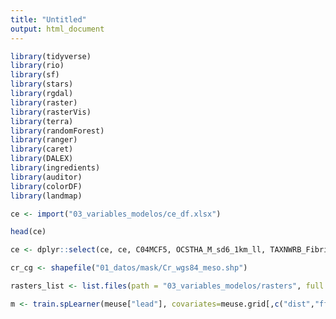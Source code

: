 ```yaml
---
title: "Untitled"
output: html_document
---
```


```r
library(tidyverse)
library(rio)
library(sf)
library(stars)
library(rgdal)
library(raster)
library(rasterVis)
library(terra)
library(randomForest)
library(ranger)
library(caret)
library(DALEX)
library(ingredients)
library(auditor)
library(colorDF)
library(landmap)
```


```r
ce <- import("03_variables_modelos/ce_df.xlsx")
```

```r
head(ce)
```


```r
ce <- dplyr::select(ce, ce, C04MCF5, OCSTHA_M_sd6_1km_ll, TAXNWRB_Fibric.Histosols_1km_ll, M06MOD4, TAXNWRB_Plinthic.Acrisols_1km_ll)
```

```r
cr_cg <- shapefile("01_datos/mask/Cr_wgs84_meso.shp")
```


```r
rasters_list <- list.files(path = "03_variables_modelos/rasters", full.names = TRUE)
```


```r
m <- train.spLearner(meuse["lead"], covariates=meuse.grid[,c("dist","ffreq")], lambda = 1)
```














